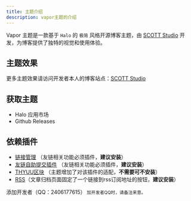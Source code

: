 ```yaml
---
title: 主题介绍
description: vapor主题的介绍
---
```


Vapor 主题是一款基于 `Halo` 的 `极简` 风格开源博客主题，由 [SCOTT Studio](https://blog.scott-studio.cn) 开发，为博客提供了独特的视觉和使用体验。

## 主题效果

更多主题效果请访问开发者本人的博客站点：[SCOTT Studio](https://halo.scott-studio.cn)

## 获取主题

- Halo 应用市场
- Github Releases

## 依赖插件

- [链接管理](https://www.halo.run/store/apps/app-hfbQg) （友链相关功能必须插件，**建议安装**）
- [友链自助提交插件](https://www.halo.run/store/apps/app-glejqzwk) （友链相关功能必须插件，**建议安装**）
- [THYUU区块](https://www.halo.run/store/apps/app-lKYuv) （主题增加了对该插件的适配，**不需要可不安装**）
- [RSS](https://www.halo.run/store/apps/app-KhIVw)（文章归档页面固定了一个链接到rss订阅地址的按钮，**建议安装**）

<Callout title="交流">
  添加开发者（QQ：2406177615）<small> 加开发者QQ时，请备注来意。</small>
</Callout>
